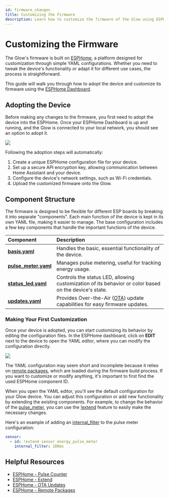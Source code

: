 ```yaml
---
id: firmware_changes
title: Customizing the Firmware
description: Learn how to customize the firmware of the Glow using ESPHome.
---
```


# Customizing the Firmware

The Glow's firmware is built on [ESPHome](https://esphome.io), a platform designed for customization through simple YAML configurations. Whether you need to tweak the device's functionality or adapt it for different use cases, the process is straightforward.

This guide will walk you through how to adopt the device and customize its firmware using the [ESPHome Dashboard](https://esphome.io/guides/getting_started_hassio.html).

## Adopting the Device

Before making any changes to the firmware, you first need to adopt the device into the ESPHome. Once your ESPHome Dashboard is up and running, and the Glow is connected to your local network, you should see an option to adopt it.

<p align="left">
  <img src={require('@site/static/img/customization/adopt-esphome.png').default} />
</p>

Following the adoption steps will automatically:

1. Create a unique ESPHome configuration file for your device.
2. Set up a secure API encryption key, allowing communication between Home Assistant and your device.
3. Configure the device's network settings, such as Wi-Fi credentials.
4. Upload the customized firmware onto the Glow.

## Component Structure

The firmware is designed to be flexible for different ESP boards by breaking it into separate "components". Each main function of the device is kept in its own YAML file, making it easier to manage. The base configuration includes a few key components that handle the important functions of the device.

| Component                                     | Description                                                                                           |
| :-------------------------------------------- | :---------------------------------------------------------------------------------------------------- |
| [**basis.yaml**][component-basis]             | Handles the basic, essential functionality of the device.                                             |
| [**pulse_meter.yaml**][component-pulse_meter] | Manages pulse metering, useful for tracking energy usage.                                             |
| [**status_led.yaml**][component-status_led]   | Controls the status LED, allowing customization of its behavior or color based on the device's state. |
| [**updates.yaml**][component-updates]         | Provides Over-the-Air ([OTA][ota]) update capabilities for easy firmware updates.                     |

### Making Your First Customization

Once your device is adopted, you can start customizing its behavior by editing the configuration files. In the ESPHome dashboard, click on **EDIT** next to the device to open the YAML editor, where you can modify the configuration directly.

<p align="left">
  <img src={require('@site/static/img/customization/edit-device.png').default} />
</p>

The YAML configuration may seem short and incomplete because it relies on [remote packages][remote], which are loaded during the firmware build process. If you want to customize or modify anything, it's important to first find the used ESPHome component ID.

When you open the YAML editor, you'll see the default configuration for your Glow device. You can adjust this configuration or add new functionality by extending the existing components. For example, to change the behavior of the [pulse_meter], you can use the [!extend] feature to easily make the necessary changes.

Here's an example of adding an [internal_filter] to the pulse meter configuration:

```yaml title="your_glow_config.yaml"
sensor:
  - id: !extend sensor_energy_pulse_meter
    internal_filter: 100ms
```

## Helpful Resources

- [ESPHome - Pulse Counter][pulse_meter]
- [ESPHome - Extend][!extend]
- [ESPHome - OTA Updates][ota]
- [ESPHome - Remote Packages][remote]

[internal_filter]: https://esphome.io/components/sensor/pulse_counter.html?highlight=internal_filter
[pulse_meter]: https://esphome.io/components/sensor/pulse_counter.html
[!extend]: https://esphome.io/components/packages.html#extend
[ota]: https://esphome.io/components/ota/
[remote]: https://esphome.io/components/packages.html#remote-git-packages

[component-basis]: https://github.com/klaasnicolaas/home-assistant-glow/blob/main/components/basis.yaml
[component-pulse_meter]: https://github.com/klaasnicolaas/home-assistant-glow/blob/main/components/pulse_meter.yaml
[component-status_led]: https://github.com/klaasnicolaas/home-assistant-glow/blob/main/components/status_led.yaml
[component-updates]: https://github.com/klaasnicolaas/home-assistant-glow/blob/main/components/updates.yaml